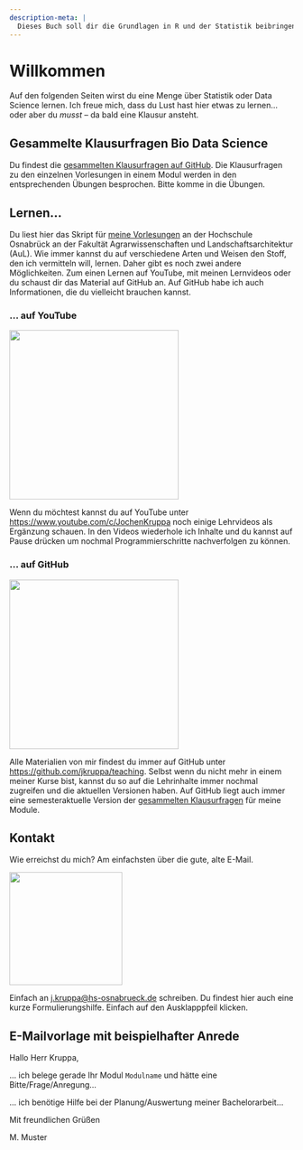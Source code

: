 ```yaml
---
description-meta: |
  Dieses Buch soll dir die Grundlagen in R und der Statistik beibringen
---
```


# Willkommen {.unnumbered}

Auf den folgenden Seiten wirst du eine Menge über Statistik oder Data Science lernen. Ich freue mich, dass du Lust hast hier etwas zu lernen... oder aber du *musst* -- da bald eine Klausur ansteht.

::: {.callout-note collapse="true"}
## Gesammelte Klausurfragen Bio Data Science

Du findest die [gesammelten Klausurfragen auf GitHub](https://github.com/jkruppa/teaching/tree/main/Klausur). Die Klausurfragen zu den einzelnen Vorlesungen in einem Modul werden in den entsprechenden Übungen besprochen. Bitte komme in die Übungen.
:::

## Lernen...

Du liest hier das Skript für [meine Vorlesungen](#sec-vorlesungen-hs) an der Hochschule Osnabrück an der Fakultät Agrarwissenschaften und Landschaftsarchitektur (AuL). Wie immer kannst du auf verschiedene Arten und Weisen den Stoff, den ich vermitteln will, lernen. Daher gibt es noch zwei andere Möglichkeiten. Zum einen Lernen auf YouTube, mit meinen Lernvideos oder du schaust dir das Material auf GitHub an. Auf GitHub habe ich auch Informationen, die du vielleicht brauchen kannst.

### ... auf YouTube

![](images/youtube.png){fig-align="center" width="300"}

Wenn du möchtest kannst du auf YouTube unter <https://www.youtube.com/c/JochenKruppa> noch einige Lehrvideos als Ergänzung schauen. In den Videos wiederhole ich Inhalte und du kannst auf Pause drücken um nochmal Programmierschritte nachverfolgen zu können.

### ... auf GitHub

![](images/github.png){fig-align="center" width="300"}

Alle Materialien von mir findest du immer auf GitHub unter <https://github.com/jkruppa/teaching>. Selbst wenn du nicht mehr in einem meiner Kurse bist, kannst du so auf die Lehrinhalte immer nochmal zugreifen und die aktuellen Versionen haben. Auf GitHub liegt auch immer eine semesteraktuelle Version der [gesammelten Klausurfragen](https://github.com/jkruppa/teaching/tree/main/Klausur) für meine Module.

## Kontakt {#sec-contact-mail}

Wie erreichst du mich? Am einfachsten über die gute, alte E-Mail.

![](images/mail.png){fig-align="center" width="200"}

Einfach an [j.kruppa\@hs-osnabrueck.de](mailto:j.kruppa@hs-osnabrueck.de){.email} schreiben. Du findest hier auch eine kurze Formulierungshilfe. Einfach auf den Ausklapppfeil klicken.

::: {.callout-tip collapse="true"}
## E-Mailvorlage mit beispielhafter Anrede

Hallo Herr Kruppa,

... ich belege gerade Ihr Modul `Modulname` und hätte eine Bitte/Frage/Anregung...

... ich benötige Hilfe bei der Planung/Auswertung meiner Bachelorarbeit...

Mit freundlichen Grüßen

M. Muster
:::
